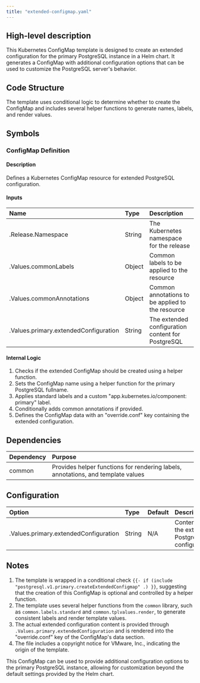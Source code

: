 ```yaml
---
title: "extended-configmap.yaml"
---
```


## High-level description
This Kubernetes ConfigMap template is designed to create an extended configuration for the primary PostgreSQL instance in a Helm chart. It generates a ConfigMap with additional configuration options that can be used to customize the PostgreSQL server's behavior.

## Code Structure
The template uses conditional logic to determine whether to create the ConfigMap and includes several helper functions to generate names, labels, and render values.

## Symbols

### ConfigMap Definition
#### Description
Defines a Kubernetes ConfigMap resource for extended PostgreSQL configuration.

#### Inputs
| Name | Type | Description |
|:-----|:-----|:------------|
| .Release.Namespace | String | The Kubernetes namespace for the release |
| .Values.commonLabels | Object | Common labels to be applied to the resource |
| .Values.commonAnnotations | Object | Common annotations to be applied to the resource |
| .Values.primary.extendedConfiguration | String | The extended configuration content for PostgreSQL |

#### Internal Logic
1. Checks if the extended ConfigMap should be created using a helper function.
2. Sets the ConfigMap name using a helper function for the primary PostgreSQL fullname.
3. Applies standard labels and a custom "app.kubernetes.io/component: primary" label.
4. Conditionally adds common annotations if provided.
5. Defines the ConfigMap data with an "override.conf" key containing the extended configuration.

## Dependencies
| Dependency | Purpose |
|:-----------|:--------|
| common | Provides helper functions for rendering labels, annotations, and template values |

## Configuration
| Option | Type | Default | Description |
|:-------|:-----|:--------|:------------|
| .Values.primary.extendedConfiguration | String | N/A | Content of the extended PostgreSQL configuration |

## Notes
1. The template is wrapped in a conditional check `{{- if (include "postgresql.v1.primary.createExtendedConfigmap" .) }}`, suggesting that the creation of this ConfigMap is optional and controlled by a helper function.
2. The template uses several helper functions from the `common` library, such as `common.labels.standard` and `common.tplvalues.render`, to generate consistent labels and render template values.
3. The actual extended configuration content is provided through `.Values.primary.extendedConfiguration` and is rendered into the "override.conf" key of the ConfigMap's data section.
4. The file includes a copyright notice for VMware, Inc., indicating the origin of the template.

This ConfigMap can be used to provide additional configuration options to the primary PostgreSQL instance, allowing for customization beyond the default settings provided by the Helm chart.